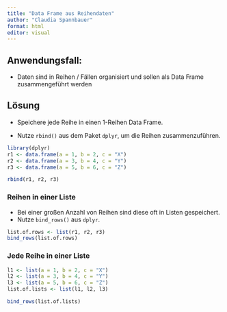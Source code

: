 ```yaml
---
title: "Data Frame aus Reihendaten"
author: "Claudia Spannbauer"
format: html
editor: visual
---
```


## Anwendungsfall:

-   Daten sind in Reihen / Fällen organisiert und sollen als Data Frame zusammengeführt werden

## Lösung

-   Speichere jede Reihe in einen 1-Reihen Data Frame.

-   Nutze `rbind()` aus dem Paket `dplyr`, um die Reihen zusammenzuführen.

```r
library(dplyr)
r1 <- data.frame(a = 1, b = 2, c = "X")
r2 <- data.frame(a = 3, b = 4, c = "Y")
r3 <- data.frame(a = 5, b = 6, c = "Z")

rbind(r1, r2, r3)
```

### Reihen in einer Liste

-   Bei einer großen Anzahl von Reihen sind diese oft in Listen gespeichert.
-   Nutze `bind_rows()` aus `dplyr`.

```r
list.of.rows <- list(r1, r2, r3)
bind_rows(list.of.rows)
```

### Jede Reihe in einer Liste

```r
l1 <- list(a = 1, b = 2, c = "X")
l2 <- list(a = 3, b = 4, c = "Y")
l3 <- list(a = 5, b = 6, c = "Z")
list.of.lists <- list(l1, l2, l3)

bind_rows(list.of.lists)
```
